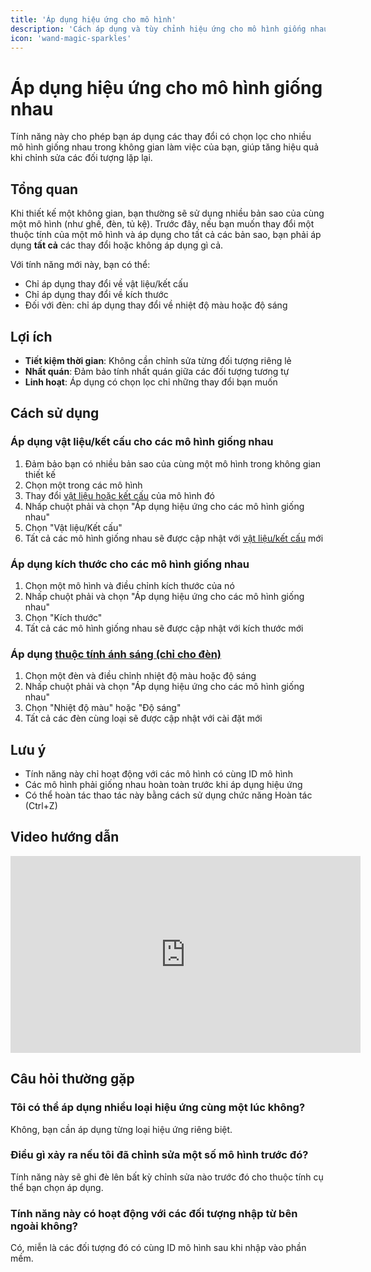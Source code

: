 ```yaml
---
title: 'Áp dụng hiệu ứng cho mô hình'
description: 'Cách áp dụng và tùy chỉnh hiệu ứng cho mô hình giống nhau'
icon: 'wand-magic-sparkles'
---
```


# Áp dụng hiệu ứng cho mô hình giống nhau

Tính năng này cho phép bạn áp dụng các thay đổi có chọn lọc cho nhiều mô hình giống nhau trong không gian làm việc của bạn, giúp tăng hiệu quả khi chỉnh sửa các đối tượng lặp lại.

## Tổng quan

Khi thiết kế một không gian, bạn thường sẽ sử dụng nhiều bản sao của cùng một mô hình (như ghế, đèn, tủ kệ). Trước đây, nếu bạn muốn thay đổi một thuộc tính của một mô hình và áp dụng cho tất cả các bản sao, bạn phải áp dụng **tất cả** các thay đổi hoặc không áp dụng gì cả.

Với tính năng mới này, bạn có thể:
- Chỉ áp dụng thay đổi về vật liệu/kết cấu
- Chỉ áp dụng thay đổi về kích thước
- Đối với đèn: chỉ áp dụng thay đổi về nhiệt độ màu hoặc độ sáng

## Lợi ích

- **Tiết kiệm thời gian**: Không cần chỉnh sửa từng đối tượng riêng lẻ
- **Nhất quán**: Đảm bảo tính nhất quán giữa các đối tượng tương tự
- **Linh hoạt**: Áp dụng có chọn lọc chỉ những thay đổi bạn muốn

## Cách sử dụng

### Áp dụng vật liệu/kết cấu cho các mô hình giống nhau

1. Đảm bảo bạn có nhiều bản sao của cùng một mô hình trong không gian thiết kế
2. Chọn một trong các mô hình
3. Thay đổi [vật liệu hoặc kết cấu](/trung-tam-huong-dan/vat-lieu-thiet-ke) của mô hình đó
4. Nhấp chuột phải và chọn "Áp dụng hiệu ứng cho các mô hình giống nhau"
5. Chọn "Vật liệu/Kết cấu"
6. Tất cả các mô hình giống nhau sẽ được cập nhật với [vật liệu/kết cấu](/trung-tam-huong-dan/vat-lieu-thiet-ke) mới

### Áp dụng kích thước cho các mô hình giống nhau

1. Chọn một mô hình và điều chỉnh kích thước của nó
2. Nhấp chuột phải và chọn "Áp dụng hiệu ứng cho các mô hình giống nhau"
3. Chọn "Kích thước"
4. Tất cả các mô hình giống nhau sẽ được cập nhật với kích thước mới

### Áp dụng [thuộc tính ánh sáng (chỉ cho đèn)](/trung-tam-huong-dan/tuy-chinh-noi-that/he-thong-anh-sang)

1. Chọn một đèn và điều chỉnh nhiệt độ màu hoặc độ sáng
2. Nhấp chuột phải và chọn "Áp dụng hiệu ứng cho các mô hình giống nhau"
3. Chọn "Nhiệt độ màu" hoặc "Độ sáng"
4. Tất cả các đèn cùng loại sẽ được cập nhật với cài đặt mới

## Lưu ý

- Tính năng này chỉ hoạt động với các mô hình có cùng ID mô hình
- Các mô hình phải giống nhau hoàn toàn trước khi áp dụng hiệu ứng
- Có thể hoàn tác thao tác này bằng cách sử dụng chức năng Hoàn tác (Ctrl+Z)

## Video hướng dẫn

<iframe 
  width="560" 
  height="315" 
  src="https://www.youtube.com/embed/example" 
  title="Hướng dẫn áp dụng hiệu ứng cho mô hình giống nhau" 
  frameborder="0" 
  allow="accelerometer; autoplay; clipboard-write; encrypted-media; gyroscope; picture-in-picture" 
  allowfullscreen
></iframe>

## Câu hỏi thường gặp

### Tôi có thể áp dụng nhiều loại hiệu ứng cùng một lúc không?
Không, bạn cần áp dụng từng loại hiệu ứng riêng biệt.

### Điều gì xảy ra nếu tôi đã chỉnh sửa một số mô hình trước đó?
Tính năng này sẽ ghi đè lên bất kỳ chỉnh sửa nào trước đó cho thuộc tính cụ thể bạn chọn áp dụng.

### Tính năng này có hoạt động với các đối tượng nhập từ bên ngoài không?
Có, miễn là các đối tượng đó có cùng ID mô hình sau khi nhập vào phần mềm.
